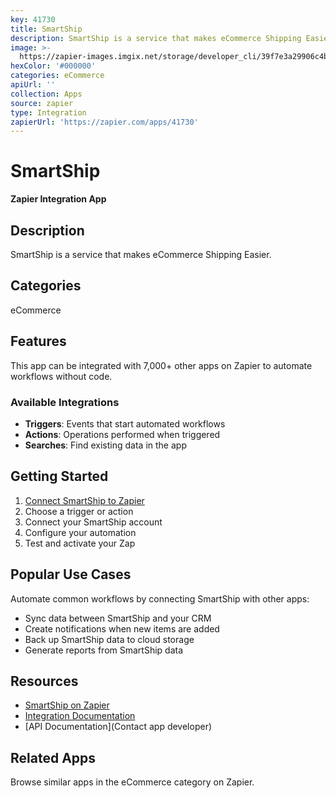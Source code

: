 ```yaml
---
key: 41730
title: SmartShip
description: SmartShip is a service that makes eCommerce Shipping Easier.
image: >-
  https://zapier-images.imgix.net/storage/developer_cli/39f7e3a29906c4b8bc37ece6646ead0e.png?auto=format%2Ccompress&ixlib=python-3.0.0&q=50
hexColor: '#000000'
categories: eCommerce
apiUrl: ''
collection: Apps
source: zapier
type: Integration
zapierUrl: 'https://zapier.com/apps/41730'
---
```

# SmartShip

**Zapier Integration App**

## Description

SmartShip is a service that makes eCommerce Shipping Easier.

## Categories

eCommerce

## Features

This app can be integrated with 7,000+ other apps on Zapier to automate workflows without code.

### Available Integrations

- **Triggers**: Events that start automated workflows
- **Actions**: Operations performed when triggered
- **Searches**: Find existing data in the app

## Getting Started

1. [Connect SmartShip to Zapier](https://zapier.com/apps/41730)
2. Choose a trigger or action
3. Connect your SmartShip account
4. Configure your automation
5. Test and activate your Zap

## Popular Use Cases

Automate common workflows by connecting SmartShip with other apps:

- Sync data between SmartShip and your CRM
- Create notifications when new items are added
- Back up SmartShip data to cloud storage
- Generate reports from SmartShip data

## Resources

- [SmartShip on Zapier](https://zapier.com/apps/41730)
- [Integration Documentation](https://zapier.com/apps/41730/integrations)
- [API Documentation](Contact app developer)

## Related Apps

Browse similar apps in the eCommerce category on Zapier.
